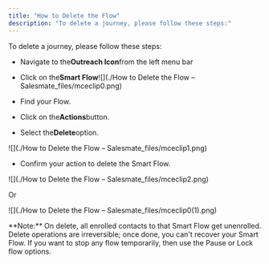```yaml
---
title: "How to Delete the Flow"
description: "To delete a journey, please follow these steps:"
---
```


To delete a journey, please follow these steps:

- Navigate to the**Outreach Icon**from the left menu bar

- Click on the**Smart Flow**![](./How to Delete the Flow – Salesmate_files/mceclip0.png)

- Find your Flow.

- Click on the**Actions**button.

- Select the**Delete**option.

![](./How to Delete the Flow – Salesmate_files/mceclip1.png)

- Confirm your action to delete the Smart Flow.

![](./How to Delete the Flow – Salesmate_files/mceclip2.png)

Or

![](./How to Delete the Flow – Salesmate_files/mceclip0(1).png)

<Note>
  **Note:** On delete, all enrolled contacts to that Smart Flow get unenrolled.
  Delete operations are irreversible; once done, you can't recover your Smart
  Flow. If you want to stop any flow temporarily, then use the Pause or Lock
  flow options.
</Note>
